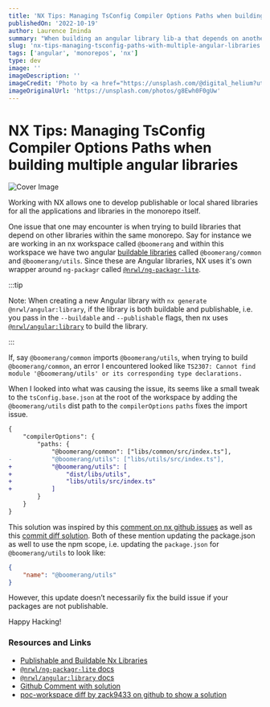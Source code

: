 ```yaml
---
title: 'NX Tips: Managing TsConfig Compiler Options Paths when building multiple angular libraries'
publishedOn: '2022-10-19'
author: Laurence Ininda
summary: "When building an angular library lib-a that depends on another angular library lib-b within an nx workspace, you may encounter an error like this: Error: Cannot find module 'lib-b' or its corresponding type declarations. We will see how to fix this error by updating the base tsConfig."
slug: 'nx-tips-managing-tsconfig-paths-with-multiple-angular-libraries'
tags: ['angular', 'monorepos', 'nx']
type: dev
image: ''
imageDescription: ''
imageCredit: 'Photo by <a href="https://unsplash.com/@digital_helium?utm_source=unsplash&utm_medium=referral&utm_content=creditCopyText">Mikhail Abramkin</a> on <a href="https://unsplash.com/s/photos/construction-wallpaper?utm_source=unsplash&utm_medium=referral&utm_content=creditCopyText">Unsplash</a>'
imageOriginalUrl: 'https://unsplash.com/photos/g8Ewh0F0gUw'
---
```


# NX Tips: Managing TsConfig Compiler Options Paths when building multiple angular libraries

![Cover Image](/assets/post-covers/nx-tips-managing-tsconfig-paths-with-multiple-angular-libraries.jpeg)

Working with NX allows one to develop publishable or local shared libraries for all the applications and libraries in the monorepo itself.

One issue that one may encounter is when trying to build libraries that depend on other libraries within the same monorepo. Say for instance we are working in an nx workspace called `@boomerang` and within this workspace we have two angular [buildable libraries](https://nx.dev/more-concepts/buildable-and-publishable-libraries#buildable-libraries) called `@boomerang/common` and `@boomerang/utils`. Since these are Angular libraries, NX uses it's own wrapper around `ng-packagr` called [`@nrwl/ng-packagr-lite`](https://nx.dev/packages/angular/executors/ng-packagr-lite). 

:::tip

Note: When creating a new Angular library with `nx generate @nrwl/angular:library`, if the library is both buildable and publishable, i.e. you pass in the `--buildable` and `--publishable` flags, then nx uses [`@nrwl/angular:library`](https://nx.dev/packages/angular/executors/package) to build the library.

:::

If, say `@boomerang/common` imports `@boomerang/utils`, when trying to build `@boomerang/common`, an error I encountered looked like `TS2307: Cannot find module '@boomerang/utils' or its corresponding type declarations.`

When I looked into what was causing the issue, its seems like a small tweak to the `tsConfig.base.json` at the root of the workspace by adding the `@boomerang/utils` dist path to the `compilerOptions` `paths` fixes the import issue.

```diff
{
	"compilerOptions": {
		"paths: {
			"@boomerang/common": ["libs/common/src/index.ts"],
- 		    "@boomerang/utils": ["libs/utils/src/index.ts"],
+ 		    "@boomerang/utils": [
+ 			    "dist/libs/utils",
+ 			    "libs/utils/src/index.ts"
+ 		    ]
		}
	}
}
```

This solution was inspired by this [comment on nx github issues](https://github.com/nrwl/nx/issues/602#issuecomment-414051299) as well as this [commit diff solution](https://github.com/zack9433/poc-workspace/commit/7dfedf7fdaf852a64e3b55960ba0678438aedc64). Both of these mention updating the package.json as well to use the npm scope, i.e. updating the `package.json` for `@boomerang/utils` to look like: 

```json
{
	"name": "@boomerang/utils"
}
```

However, this update doesn’t necessarily fix the build issue if your packages are not publishable. 

Happy Hacking!

### Resources and Links

- [Publishable and Buildable Nx Libraries](https://nx.dev/more-concepts/buildable-and-publishable-libraries#publishable-and-buildable-nx-libraries)
- [`@nrwl/ng-packagr-lite` docs](https://nx.dev/packages/angular/executors/ng-packagr-lite#@nrwl/angular:ng-packagr-lite)
- [`@nrwl/angular:library` docs](https://www.notion.so/NX-Tips-Managing-TsConfig-Compiler-Options-Paths-when-building-multiple-angular-libraries-69a68018574242bb80bf27ee1ed0e60c)
- [Github Comment with solution](https://github.com/nrwl/nx/issues/602#issuecomment-414051299) 
- [poc-workspace diff by zack9433 on github to show a solution](https://github.com/zack9433/poc-workspace/commit/7dfedf7fdaf852a64e3b55960ba0678438aedc64)